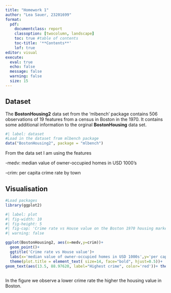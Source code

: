 ```yaml
---
title: "Homework 1"
author: "Lea Sauer, 23201699"
format:
  pdf:
    documentclass: report
    classoption: [twocolumn, landscape]
    toc: true #table of contents
    toc-title: '**Contents**'
    lof: true
editor: visual
execute: 
  eval: true
  echo: false
  message: false
  warning: false
  size: 15
---
```


## Dataset
The **BostonHousing2** data set from the 'mlbench' package contains 506 observations of 19 features from a census in Boston in the 1970. It contains some additional information to the orginal  **BostonHousing** data set.
```r
#| label: dataset
#Load in the dataset from mlbench package 
data("BostonHousing2", package = "mlbench")
```

From the data set I am using the features

-medv: median value of owner-occupied homes in USD 1000's

-crim: per capita crime rate by town

## Visualisation

```r
#Load packages
library(ggplot2)
```


```r
#| label: plot
#| fig-width: 10
#| fig-height: 5
#| fig-cap: 'Crime rate vs House value on the Boston 1970 housing market'
#| warning: false

ggplot(BostonHousing2, aes(x=medv,y=crim))+
  geom_point()+
  ggtitle('Crime rate vs House value')+
  labs(x='median value of owner-occupied homes in USD 1000s',y='per capita crime rate by town')+
  theme(plot.title = element_text( size=14, face="bold", hjust=0.5))+
geom_text(aes(13.5, 88.97620, label="Highest crime", color='red'))+ theme(legend.position = "none")
  
```
In the figure we observe a lower crime rate the higher the housing value in Boston. 

